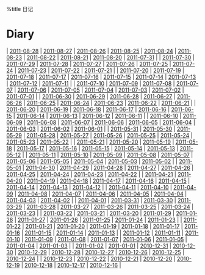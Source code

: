 %title 日记
= Diary =
| [[2011-08-28]] | [[2011-08-27]] | [[2011-08-26]] | [[2011-08-25]] | [[2011-08-24]] | [[2011-08-23]] | [[2011-08-22]] | [[2011-08-21]] | [[2011-08-20]] | [[2011-07-31]] |
| [[2011-07-30]] | [[2011-07-29]] | [[2011-07-28]] | [[2011-07-27]] | [[2011-07-26]] | [[2011-07-25]] | [[2011-07-24]] | [[2011-07-23]] | [[2011-07-22]] | [[2011-07-21]] |
| [[2011-07-20]] | [[2011-07-19]] | [[2011-07-18]] | [[2011-07-17]] | [[2011-07-16]] | [[2011-07-15]] | [[2011-07-14]] | [[2011-07-13]] | [[2011-07-12]] | [[2011-07-11]] |
| [[2011-07-10]] | [[2011-07-09]] | [[2011-07-08]] | [[2011-07-07]] | [[2011-07-06]] | [[2011-07-05]] | [[2011-07-04]] | [[2011-07-03]] | [[2011-07-02]] | [[2011-07-01]] |
| [[2011-06-30]] | [[2011-06-29]] | [[2011-06-28]] | [[2011-06-27]] | [[2011-06-26]] | [[2011-06-25]] | [[2011-06-24]] | [[2011-06-23]] | [[2011-06-22]] | [[2011-06-21]] |
| [[2011-06-20]] | [[2011-06-19]] | [[2011-06-18]] | [[2011-06-17]] | [[2011-06-16]] | [[2011-06-15]] | [[2011-06-14]] | [[2011-06-13]] | [[2011-06-12]] | [[2011-06-11]] |
| [[2011-06-10]] | [[2011-06-09]] | [[2011-06-08]] | [[2011-06-07]] | [[2011-06-06]] | [[2011-06-05]] | [[2011-06-04]] | [[2011-06-03]] | [[2011-06-02]] | [[2011-06-01]] |
| [[2011-05-31]] | [[2011-05-30]] | [[2011-05-29]] | [[2011-05-28]] | [[2011-05-27]] | [[2011-05-26]] | [[2011-05-25]] | [[2011-05-24]] | [[2011-05-23]] | [[2011-05-22]] |
| [[2011-05-21]] | [[2011-05-20]] | [[2011-05-19]] | [[2011-05-18]] | [[2011-05-17]] | [[2011-05-16]] | [[2011-05-15]] | [[2011-05-14]] | [[2011-05-13]] | [[2011-05-12]] |
| [[2011-05-11]] | [[2011-05-10]] | [[2011-05-09]] | [[2011-05-08]] | [[2011-05-07]] | [[2011-05-06]] | [[2011-05-05]] | [[2011-05-04]] | [[2011-05-03]] | [[2011-05-02]] |
| [[2011-05-01]] | [[2011-04-30]] | [[2011-04-29]] | [[2011-04-28]] | [[2011-04-27]] | [[2011-04-26]] | [[2011-04-25]] | [[2011-04-24]] | [[2011-04-23]] | [[2011-04-22]] |
| [[2011-04-21]] | [[2011-04-20]] | [[2011-04-19]] | [[2011-04-18]] | [[2011-04-17]] | [[2011-04-16]] | [[2011-04-15]] | [[2011-04-14]] | [[2011-04-13]] | [[2011-04-12]] |
| [[2011-04-11]] | [[2011-04-10]] | [[2011-04-09]] | [[2011-04-08]] | [[2011-04-07]] | [[2011-04-06]] | [[2011-04-05]] | [[2011-04-04]] | [[2011-04-03]] | [[2011-04-02]] |
| [[2011-04-01]] | [[2011-03-31]] | [[2011-03-30]] | [[2011-03-29]] | [[2011-03-28]] | [[2011-03-27]] | [[2011-03-26]] | [[2011-03-25]] | [[2011-03-24]] | [[2011-03-23]] |
| [[2011-03-22]] | [[2011-03-21]] | [[2011-03-20]] | [[2011-01-29]] | [[2011-01-28]] | [[2011-01-27]] | [[2011-01-26]] | [[2011-01-25]] | [[2011-01-24]] | [[2011-01-23]] |
| [[2011-01-22]] | [[2011-01-21]] | [[2011-01-20]] | [[2011-01-19]] | [[2011-01-18]] | [[2011-01-17]] | [[2011-01-16]] | [[2011-01-15]] | [[2011-01-14]] | [[2011-01-13]] |
| [[2011-01-12]] | [[2011-01-11]] | [[2011-01-10]] | [[2011-01-09]] | [[2011-01-08]] | [[2011-01-07]] | [[2011-01-06]] | [[2011-01-05]] | [[2011-01-04]] | [[2011-01-03]] |
| [[2011-01-02]] | [[2011-01-01]] | [[2010-12-31]] | [[2010-12-30]] | [[2010-12-29]] | [[2010-12-28]] | [[2010-12-27]] | [[2010-12-26]] | [[2010-12-25]] | [[2010-12-24]] |
| [[2010-12-23]] | [[2010-12-22]] | [[2010-12-21]] | [[2010-12-20]] | [[2010-12-19]] | [[2010-12-18]] | [[2010-12-17]] | [[2010-12-16]] |

<!-- Last modified:  2011-08-28 22:01:50 -->
